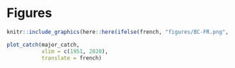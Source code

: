 \clearpage

# Figures

```r
knitr::include_graphics(here::here(ifelse(french, "figures/BC-FR.png", "figures/BC.png")))
```

```r
plot_catch(major_catch,
           xlim = c(1951, 2020),
           translate = french)
```

